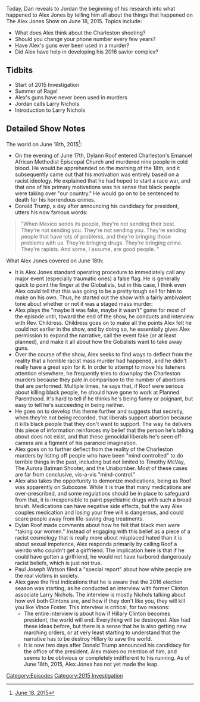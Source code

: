 {{DEFAULTSORT:
    #_EPISODE_0046:June 18, 2015
}}{{Episode
    | title           = June 18, 2015
    | caption         = Listen to this episode on [https://knowledgefight.libsyn.com/knowledge-fight-june-18-2015 Libsyn] [https://open.spotify.com/episode/2YxZgFdVnPuA4587NP8uS7 Spotify]
    | episodeNumber   = 46
    | length          = 03:03:37
    | airDate         = May 30, 2017
    | coverageDate    = June 18, 2015
    | episodeType     = [[:Category:2015 Investigation|2015 Investigation]]
    | appearance      = [[Larry NIchols]]
    | oocDrop         = My neighbors had peacocks, but then owls killed them.
    | previousEpisode = [[45: May 25, 2017]]
    | nextEpisode     = [[47: June 19-July 5, 2015]]
}}

{{Stub}}

Today, Dan reveals to Jordan the beginning of his research into what happened to Alex Jones by telling him all about the things that happened on The Alex Jones Show on June 18, 2015. Topics include:

*What does Alex think about the Charleston shooting?
*Should you change your phone number every few years?
*Have Alex's guns ever been used in a murder?
*Did Alex have help in developing his 2016 savior complex?

==Tidbits==

*Start of 2015 Investigation
*Summer of Rage!
*Alex's guns have never been used in murders
*Jordan calls Larry Nichols
*Introduction to Larry Nichols

==Detailed Show Notes==

The world on June 18th, 2015<ref>[https://knowledgefight.com/the-past/2015/6/18/june-18-2015 June 18, 2015]</ref>:

*On the evening of June 17th, Dylann Roof entered Charleston's Emanuel African Methodist Episcopal Church and murdered nine people in cold blood. He would be apprehended on the morning of the 18th, and it subsequently came out that his motivation was entirely based on a racist ideology. He explained that he had hoped to start a race war, and that one of his primary motivations was his sense that black people were taking over "our country." He would go on to be sentenced to death for his horrendous crimes.
*Donald Trump, a day after announcing his candidacy for president, utters his now famous words:

<blockquote>"When Mexico sends its people, they're not sending their best. They're not sending you. They're not sending you. They're sending people that have lots of problems, and they're bringing those problems with us. They're bringing drugs. They're bringing crime. They're rapists. And some, I assume, are good people.
"</blockquote>
What Alex Jones covered on June 18th:

*It is Alex Jones standard operating procedure to immediately call any major event (especially traumatic ones) a false flag. He is generally quick to point the finger at the Globalists, but in this case, I think even Alex could tell that this was going to be a pretty tough sell for him to make on his own. Thus, he started out the show with a fairly ambivalent tone about whether or not it was a staged mass murder:
*Alex plays the "maybe it was fake, maybe it wasn't" game for most of the episode until, toward the end of the show, he conducts and interview with Rev. Childress. Childress goes on to make all the points Alex felt he could not earlier in the show, and by doing so, he essentially gives Alex permission to expand the narrative, call the event fake (or at least planned), and make it all about how the Gobalists want to take away guns.
*Over the course of the show, Alex seeks to find ways to deflect from the reality that a horrible racist mass murder had happened, and he didn't really have a great spin for it. In order to attempt to move his listeners attention elsewhere, he frequently tries to downplay the Charleston murders because they pale in comparison to the number of abortions that are performed. Multiple times, he says that, if Roof were serious about killing black people, he should have gone to work at Planned Parenthood. It's hard to tell if he thinks he's being funny or poignant, but easy to tell he's succeeding in being neither.
*He goes on to develop this theme further and suggests that secretly, when they're not being recorded, that liberals support abortion because it kills black people that they don't want to support. The way he delivers this piece of information reinforces my belief that the person he's talking about does not exist, and that these genocidal liberals he's seen off-camera are a figment of his paranoid imagination.
*Alex goes on to further deflect from the reality of the Charleston murders by listing off people who have been "mind controlled" to do terrible things in the past, including but not limited to Timothy McVay, The Aurora Batman Shooter, and the Unabomber. Most of these cases are far from conclusive, vis-a-vis "mind-control."
*Alex also takes the opportunity to demonize medications, being as Roof was apparently on Suboxone. While it is true that many medications are over-prescribed, and some regulations should be in place to safeguard from that, it is irresponsible to paint psychiatric drugs with such a broad brush. Medications can have negative side effects, but the way Alex couples medication and losing your free will is dangerous, and could scare people away from life-saving drug treatments.
*Dylan Roof made comments about how he felt that black men were "taking our women." Instead of engaging with this belief as a piece of a racist cosmology that is really more about misplaced hated than it is about sexual impotence, Alex responds primarily by calling Roof a weirdo who couldn't get a girlfriend. The implication here is that if he could have gotten a girlfriend, he would not have harbored dangerously racist beliefs, which is just not true.
*Paul Joseph Watson filed a "special report" about how white people are the real victims in society.
*Alex gave the first indications that he is aware that the 2016 election season was starting, as he conducted an interview with former Clinton associate Larry Nichols. The interview is mostly Nichols talking about how evil both Clintons are, and how if they don't like you, they will kill you like Vince Foster. This interview is critical, for two reasons:
**The entire interview is about how if Hillary Clinton becomes president, the world will end. Everything will be destroyed. Alex had these ideas before, but there is a sense that he is also getting new marching orders, or at very least starting to understand that the narrative has to be destroy Hillary to save the world.
**It is now two days after Donald Trump announced his candidacy for the office of the president. Alex makes no mention of him, and seems to be oblivious or completely indifferent to his running. As of June 18th, 2015, Alex Jones has not yet made the leap.

[[Category:Episodes]]
[[Category:2015 Investigation]]
